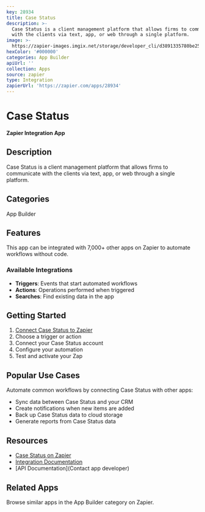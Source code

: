 ```yaml
---
key: 28934
title: Case Status
description: >-
  Case Status is a client management platform that allows firms to communicate
  with the clients via text, app, or web through a single platform.
image: >-
  https://zapier-images.imgix.net/storage/developer_cli/d3891335780be2531af105a2c57ebf50.png?auto=format%2Ccompress&ixlib=python-3.0.0&q=50
hexColor: '#000000'
categories: App Builder
apiUrl: ''
collection: Apps
source: zapier
type: Integration
zapierUrl: 'https://zapier.com/apps/28934'
---
```

# Case Status

**Zapier Integration App**

## Description

Case Status is a client management platform that allows firms to communicate with the clients via text, app, or web through a single platform.

## Categories

App Builder

## Features

This app can be integrated with 7,000+ other apps on Zapier to automate workflows without code.

### Available Integrations

- **Triggers**: Events that start automated workflows
- **Actions**: Operations performed when triggered
- **Searches**: Find existing data in the app

## Getting Started

1. [Connect Case Status to Zapier](https://zapier.com/apps/28934)
2. Choose a trigger or action
3. Connect your Case Status account
4. Configure your automation
5. Test and activate your Zap

## Popular Use Cases

Automate common workflows by connecting Case Status with other apps:

- Sync data between Case Status and your CRM
- Create notifications when new items are added
- Back up Case Status data to cloud storage
- Generate reports from Case Status data

## Resources

- [Case Status on Zapier](https://zapier.com/apps/28934)
- [Integration Documentation](https://zapier.com/apps/28934/integrations)
- [API Documentation](Contact app developer)

## Related Apps

Browse similar apps in the App Builder category on Zapier.
